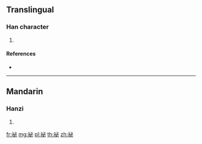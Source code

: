 {{character info/new}}
==Translingual==

===Han character===
{{Han char|rn=145|rad=衣|as=05|sn=11|four=|canj=LPH}}

# {{defn|Han|sort=衣05}}

====References====
* {{Han ref|kx=1114.050|dkj=34179|dj=1579.260|hdz=53085.050|uh=8890|ud=34960}}

----

==Mandarin==

===Hanzi===
{{cmn-hanzi|pin=[[bì]] ([[bi4]])|wg=pi<sup>4</sup>}}

# {{defn|lang=cmn|sort=衣05}}

[[fr:袐]]
[[mg:袐]]
[[pl:袐]]
[[th:袐]]
[[zh:袐]]